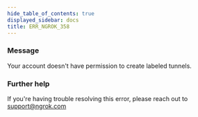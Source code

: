 ```yaml
---
hide_table_of_contents: true
displayed_sidebar: docs
title: ERR_NGROK_358
---
```


### Message

Your account doesn't have permission to create labeled tunnels.

<ErrorDetails />

### Further help

If you're having trouble resolving this error, please reach out to [support@ngrok.com](mailto:support@ngrok.com?subject=Help%20with%20ERR_NGROK_358)
